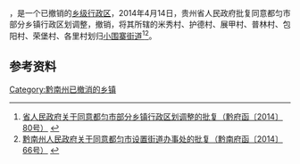 '''{{PAGENAMEBASE}}'''，是{{PRC admin/fullname|52/27/01}}一个已撤销的[[乡级行政区|乡级行政区]]，2014年4月14日，贵州省人民政府批复同意都匀市部分乡镇行政区划调整，撤销{{PAGENAMEBASE}}，将其所辖的米秀村、护德村、展甲村、普林村、包阳村、荣堡村、各里村划归[[小围寨街道|小围寨街道]]<ref>[http://www.gzgov.gov.cn/xxgk/jbxxgk/fgwj/zfwj/qfh/201507/t20150703_298207.html 省人民政府关于同意都匀市部分乡镇行政区划调整的批复（黔府函〔2014〕80号）] {{webarchive|url=https://web.archive.org/web/20170831002129/http://www.gzgov.gov.cn/xxgk/jbxxgk/fgwj/zfwj/qfh/201507/t20150703_298207.html |date=2017-08-31 }}</ref><ref>[http://www.qiannan.gov.cn/doc/2014/05/20/705558.shtml 黔南州人民政府关于同意都匀市设置街道办事处的批复（黔南府函〔2014〕66号）] {{Wayback|url=http://www.qiannan.gov.cn/doc/2014/05/20/705558.shtml |date=20170905051314 }}</ref>。

== 参考资料 ==

{{reflist}}

{{行政区划小作品}}

[[Category:黔南州已撤消的乡镇|Category:黔南州已撤消的乡镇]]